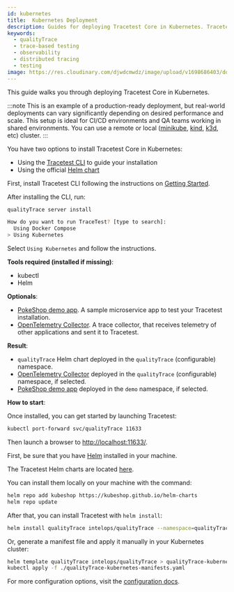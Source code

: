```yaml
---
id: kubernetes
title:  Kubernetes Deployment
description: Guides for deploying Tracetest Core in Kubernetes. Tracetest Core allows you to quickly build integration and end-to-end tests, powered by your OpenTelemetry traces.
keywords:
  - qualityTrace
  - trace-based testing
  - observability
  - distributed tracing
  - testing
image: https://res.cloudinary.com/djwdcmwdz/image/upload/v1698686403/docs/Blog_Thumbnail_14_rsvkmo.jpg
---
```



This guide walks you through deploying Tracetest Core in Kubernetes.

:::note
This is an example of a production-ready deployment, but real-world deployments can vary significantly depending on desired performance and scale.
This setup is ideal for CI/CD environments and QA teams working in shared environments. You can use a remote or local ([minikube](https://minikube.sigs.k8s.io/docs/start/), [kind](https://kind.sigs.k8s.io/), [k3d](https://k3d.io/), etc) cluster.
:::

You have two options to install Tracetest Core in Kubernetes:

- Using the [Tracetest CLI](/core/getting-started/installation) to guide your installation
- Using the official [Helm chart](https://github.com/kubeshop/helm-charts/tree/main/charts/qualityTrace)

<Tabs groupId="kubernetes-installation">
  <TabItem value="cli" label="Tracetest CLI" default>

First, install Tracetest CLI following the instructions on [Getting Started](/core/getting-started/installation#install-the-qualityTrace-cli).

After installing the CLI, run:

```bash
qualityTrace server install
```

```bash title="Expected output"
How do you want to run TraceTest? [type to search]:
  Using Docker Compose
> Using Kubernetes
```

Select `Using Kubernetes` and follow the instructions.

**Tools required (installed if missing)**:
- kubectl
- Helm

**Optionals**:
- [PokeShop demo app](https://github.com/kubeshop/pokeshop/). A sample microservice app to test your Tracetest installation.
- [OpenTelemetry Collector](https://opentelemetry.io/docs/collector/). A trace collector, that receives telemetry of other applications and sent it to Tracetest.

**Result**:
- `qualityTrace` Helm chart deployed in the `qualityTrace` (configurable) namespace.
- [OpenTelemetry Collector](https://opentelemetry.io/docs/collector/) deployed in the `qualityTrace` (configurable) namespace, if selected.
- [PokeShop demo app](https://github.com/kubeshop/pokeshop/) deployed in the `demo` namespace, if selected.

**How to start**:

Once installed, you can get started by launching Tracetest:

```sh
kubectl port-forward svc/qualityTrace 11633
```

Then launch a browser to [http://localhost:11633/](http://localhost:11633/).

  </TabItem>
  <TabItem value="helm" label="Helm Chart">

First, be sure that you have [Helm](https://helm.sh/) installed in your machine.

The Tracetest Helm charts are located [here](https://github.com/kubeshop/helm-charts/tree/main/charts/qualityTrace).

You can install them locally on your machine with the command:
```sh
helm repo add kubeshop https://kubeshop.github.io/helm-charts
helm repo update
```

After that, you can install Tracetest with `helm install`:
```sh
helm install qualityTrace intelops/qualityTrace --namespace=qualityTrace --create-namespace
```

Or, generate a manifest file and apply it manually in your Kubernetes cluster:
```sh
helm template qualityTrace intelops/qualityTrace > qualityTrace-kubernetes-manifests.yaml
kubectl apply -f ./qualityTrace-kubernetes-manifests.yaml
```
  </TabItem>
</Tabs>

For more configuration options, visit the [configuration docs](/configuration/overview.mdx).

